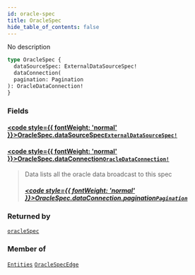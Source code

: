 ```yaml
---
id: oracle-spec
title: OracleSpec
hide_table_of_contents: false
---
```








No description

```graphql
type OracleSpec {
  dataSourceSpec: ExternalDataSourceSpec!
  dataConnection(
  pagination: Pagination
): OracleDataConnection!
}
```


### Fields

#### [<code style={{ fontWeight: 'normal' }}>OracleSpec.<b>dataSourceSpec</b></code>](#)<Bullet />[`ExternalDataSourceSpec!`](/testnet/api/graphql/objects/external-data-source-spec) <Badge class="secondary" text="non-null"/> <Badge class="secondary" text="object"/>
> 
> 

#### [<code style={{ fontWeight: 'normal' }}>OracleSpec.<b>dataConnection</b></code>](#)<Bullet />[`OracleDataConnection!`](/testnet/api/graphql/objects/oracle-data-connection) <Badge class="secondary" text="non-null"/> <Badge class="secondary" text="object"/>
> Data lists all the oracle data broadcast to this spec
> ##### [<code style={{ fontWeight: 'normal' }}>OracleSpec.dataConnection.<b>pagination</b></code>](#)<Bullet />[`Pagination`](/testnet/api/graphql/inputs/pagination) <Badge class="secondary" text="input"/>
> 
> 



### Returned by

[`oracleSpec`](/testnet/api/graphql/queries/oracle-spec)  <Badge class="secondary" text="query"/>

### Member of

[`Entities`](/testnet/api/graphql/objects/entities)  <Badge class="secondary" text="object"/><Bullet />[`OracleSpecEdge`](/testnet/api/graphql/objects/oracle-spec-edge)  <Badge class="secondary" text="object"/>



